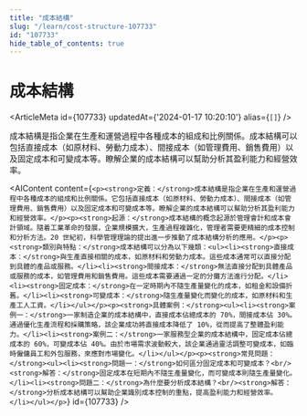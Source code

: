 ```yaml
---
title: "成本結構"
slug: "/learn/cost-structure-107733"
id: "107733"
hide_table_of_contents: true
---
```



# 成本結構

<ArticleMeta id={107733} updatedAt={'2024-01-17 10:20:10'} alias={`[]`} />
<div className='border-solid border-b border-t-0 my-4 border-[var(--ifm-color-gray-300)]' />

成本結構是指企業在生產和運營過程中各種成本的組成和比例關係。成本結構可以包括直接成本（如原材料、勞動力成本）、間接成本（如管理費用、銷售費用）以及固定成本和可變成本等。瞭解企業的成本結構可以幫助分析其盈利能力和經營效率。

<AIContent content={`<p><strong>定義：</strong>成本結構是指企業在生產和運營過程中各種成本的組成和比例關係。它包括直接成本（如原材料、勞動力成本）、間接成本（如管理費用、銷售費用）以及固定成本和可變成本等。瞭解企業的成本結構可以幫助分析其盈利能力和經營效率。</p><p><strong>起源：</strong>成本結構的概念起源於管理會計和成本會計領域。隨着工業革命的發展，企業規模擴大，生產過程複雜化，管理者需要更精細的成本控制和分析方法。20 世紀初，科學管理理論的提出進一步推動了成本結構分析的應用。</p><p><strong>類別與特點：</strong>成本結構可以分為以下幾類：<ul><li><strong>直接成本：</strong>與生產直接相關的成本，如原材料和勞動力成本。這些成本通常可以直接分配到具體的產品或服務。</li><li><strong>間接成本：</strong>無法直接分配到具體產品或服務的成本，如管理費用和銷售費用。這些成本需要通過一定的分攤方法進行分配。</li><li><strong>固定成本：</strong>在一定時期內不隨生產量變化的成本，如租金和設備折舊。</li><li><strong>可變成本：</strong>隨生產量變化而變化的成本，如原材料和生產工人工資。</li></ul></p><p><strong>具體案例：</strong><ul><li><strong>案例一：</strong>一家制造企業的成本結構中，直接成本佔總成本的 70%，間接成本佔 30%。通過優化生產流程和採購策略，該企業成功將直接成本降低了 10%，從而提高了整體盈利能力。</li><li><strong>案例二：</strong>一家服務型企業的成本結構中，固定成本佔總成本的 60%，可變成本佔 40%。由於市場需求波動較大，該企業通過靈活調整可變成本，如臨時僱傭員工和外包服務，來應對市場變化。</li></ul></p><p><strong>常見問題：</strong><ul><li><strong>問題一：</strong>如何區分固定成本和可變成本？<br/><strong>解答：</strong>固定成本在短期內不隨生產量變化，而可變成本則隨生產量變化。</li><li><strong>問題二：</strong>為什麼要分析成本結構？<br/><strong>解答：</strong>分析成本結構可以幫助企業識別成本控制的重點，提高盈利能力和經營效率。</li></ul></p>`} id={107733} />
